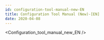 ```yaml
---
id: configuration-tool-manual-new-EN
title: Configuration Tool Manual (New)-[EN]
date: 2020-04-08
---
```


<!-- 상위 문서인 /docs/Product/Modules/Serial-to-Ethernet-Module/WIZ750SR/Configuration-Tool-Manual-New-EN.mdx 문서를 수정해주세요 -->


<Configuration_tool_manual_new_EN />
